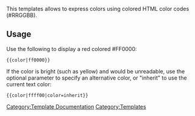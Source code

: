 This templates allows to express colors using colored HTML color codes (#RRGGBB).

==Usage==
Use the following to display a red colored #FF0000:
 <nowiki>{{color|ff0000}}</nowiki>

If the color is bright (such as yellow) and would be unreadable, use the optional parameter to specify an alternative color, or "inherit" to use the current text color:
 <nowiki>{{color|ffff00|color=inherit}}</nowiki>
<noinclude>[[Category:Template Documentation]]</noinclude>
<includeonly>[[Category:Templates]]</includeonly>
